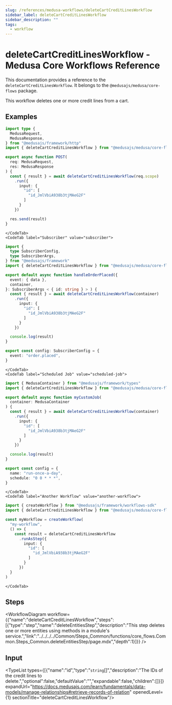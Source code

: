 ```yaml
---
slug: /references/medusa-workflows/deleteCartCreditLinesWorkflow
sidebar_label: deleteCartCreditLinesWorkflow
sidebar_description: ""
tags:
  - workflow
---
```



# deleteCartCreditLinesWorkflow - Medusa Core Workflows Reference

This documentation provides a reference to the `deleteCartCreditLinesWorkflow`. It belongs to the `@medusajs/medusa/core-flows` package.

This workflow deletes one or more credit lines from a cart.

<SourceCodeLink link="https://github.com/medusajs/medusa/blob/ed0dafb24c10a68d27745d9f4268e622f4d9912c/packages/core/core-flows/src/cart/workflows/delete-cart-credit-lines.ts#L13" />

## Examples

<CodeTabs group="workflow-exection">
    <CodeTab label="API Route" value="api-route">
    
```ts title="src/api/workflow/route.ts"
import type {
  MedusaRequest,
  MedusaResponse,
} from "@medusajs/framework/http"
import { deleteCartCreditLinesWorkflow } from "@medusajs/medusa/core-flows"

export async function POST(
  req: MedusaRequest,
  res: MedusaResponse
) {
  const { result } = await deleteCartCreditLinesWorkflow(req.scope)
    .run({
      input: {
        "id": [
          "id_JmlVbiA938b3tjMAeG2F"
        ]
      }
    })

  res.send(result)
}
```

    </CodeTab>
    <CodeTab label="Subscriber" value="subscriber">
    
```ts title="src/subscribers/order-placed.ts"
import {
  type SubscriberConfig,
  type SubscriberArgs,
} from "@medusajs/framework"
import { deleteCartCreditLinesWorkflow } from "@medusajs/medusa/core-flows"

export default async function handleOrderPlaced({
  event: { data },
  container,
}: SubscriberArgs < { id: string } > ) {
  const { result } = await deleteCartCreditLinesWorkflow(container)
    .run({
      input: {
        "id": [
          "id_JmlVbiA938b3tjMAeG2F"
        ]
      }
    })

  console.log(result)
}

export const config: SubscriberConfig = {
  event: "order.placed",
}
```

    </CodeTab>
    <CodeTab label="Scheduled Job" value="scheduled-job">
    
```ts title="src/jobs/message-daily.ts"
import { MedusaContainer } from "@medusajs/framework/types"
import { deleteCartCreditLinesWorkflow } from "@medusajs/medusa/core-flows"

export default async function myCustomJob(
  container: MedusaContainer
) {
  const { result } = await deleteCartCreditLinesWorkflow(container)
    .run({
      input: {
        "id": [
          "id_JmlVbiA938b3tjMAeG2F"
        ]
      }
    })

  console.log(result)
}

export const config = {
  name: "run-once-a-day",
  schedule: "0 0 * * *",
}
```

    </CodeTab>
    <CodeTab label="Another Workflow" value="another-workflow">
    
```ts title="src/workflows/my-workflow.ts"
import { createWorkflow } from "@medusajs/framework/workflows-sdk"
import { deleteCartCreditLinesWorkflow } from "@medusajs/medusa/core-flows"

const myWorkflow = createWorkflow(
  "my-workflow",
  () => {
    const result = deleteCartCreditLinesWorkflow
      .runAsStep({
        input: {
          "id": [
            "id_JmlVbiA938b3tjMAeG2F"
          ]
        }
      })
  }
)
```

    </CodeTab>
  </CodeTabs>

## Steps

<WorkflowDiagram workflow={{"name":"deleteCartCreditLinesWorkflow","steps":[{"type":"step","name":"deleteEntitiesStep","description":"This step deletes one or more entities using methods in a module's service.","link":"../../../../Common/Steps_Common/functions/core_flows.Common.Steps_Common.deleteEntitiesStep/page.mdx","depth":1}]}} />

## Input

<TypeList types={[{"name":"id","type":"`string`[]","description":"The IDs of the credit lines to delete.","optional":false,"defaultValue":"","expandable":false,"children":[]}]} expandUrl="https://docs.medusajs.com/learn/fundamentals/data-models/manage-relationships#retrieve-records-of-relation" openedLevel={1} sectionTitle="deleteCartCreditLinesWorkflow"/>
